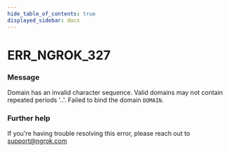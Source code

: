 ```yaml
---
hide_table_of_contents: true
displayed_sidebar: docs
---
```



# ERR_NGROK_327

### Message

Domain has an invalid character sequence. Valid domains may not contain repeated periods '..'. Failed to bind the domain `DOMAIN`.

### Further help

If you're having trouble resolving this error, please reach out to [support@ngrok.com](mailto:support@ngrok.com?subject=Help%20with%20ERR_NGROK_327)

<ErrorDetails error="err_ngrok_327" />
